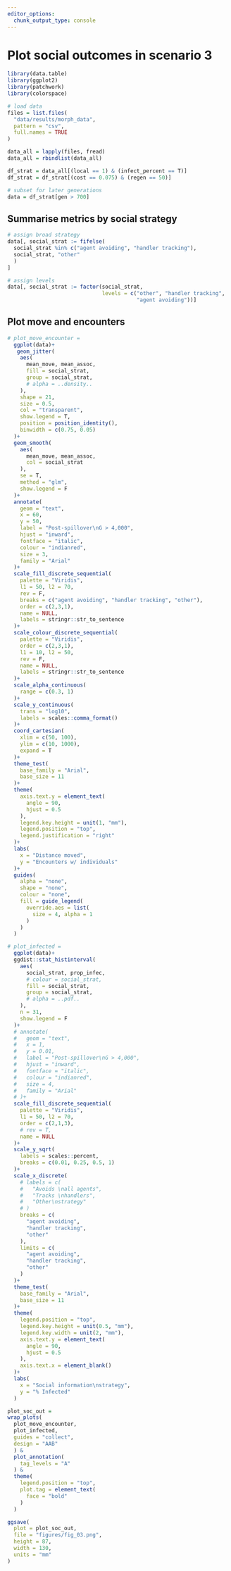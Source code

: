 ```yaml
---
editor_options: 
  chunk_output_type: console
---
```


# Plot social outcomes in scenario 3

```r
library(data.table)
library(ggplot2)
library(patchwork)
library(colorspace)
```

```r
# load data
files = list.files(
  "data/results/morph_data", 
  pattern = "csv",
  full.names = TRUE
)

data_all = lapply(files, fread)
data_all = rbindlist(data_all)

df_strat = data_all[(local == 1) & (infect_percent == T)]
df_strat = df_strat[(cost == 0.075) & (regen == 50)]

# subset for later generations
data = df_strat[gen > 700]
```

## Summarise metrics by social strategy

```r
# assign broad strategy
data[, social_strat := fifelse(
  social_strat %in% c("agent avoiding", "handler tracking"),
  social_strat, "other"
  )
]

# assign levels
data[, social_strat := factor(social_strat, 
                              levels = c("other", "handler tracking",
                                         "agent avoiding"))]
```

## Plot move and encounters

```r
# plot_move_encounter =
  ggplot(data)+
   geom_jitter(
    aes(
      mean_move, mean_assoc,
      fill = social_strat,
      group = social_strat,
      # alpha = ..density..
    ),
    shape = 21,
    size = 0.5,
    col = "transparent",
    show.legend = T,
    position = position_identity(),
    binwidth = c(0.75, 0.05)
  )+
  geom_smooth(
    aes(
      mean_move, mean_assoc,
      col = social_strat
    ),
    se = T,
    method = "glm",
    show.legend = F
  )+
  annotate(
    geom = "text",
    x = 60,
    y = 50,
    label = "Post-spillover\nG > 4,000",
    hjust = "inward",
    fontface = "italic",
    colour = "indianred",
    size = 3,
    family = "Arial"
  )+
  scale_fill_discrete_sequential(
    palette = "Viridis",
    l1 = 50, l2 = 70,
    rev = F,
    breaks = c("agent avoiding", "handler tracking", "other"),
    order = c(2,3,1),
    name = NULL,
    labels = stringr::str_to_sentence
  )+
  scale_colour_discrete_sequential(
    palette = "Viridis",
    order = c(2,3,1),
    l1 = 10, l2 = 50,
    rev = F,
    name = NULL,
    labels = stringr::str_to_sentence
  )+
  scale_alpha_continuous(
    range = c(0.3, 1)
  )+
  scale_y_continuous(
    trans = "log10",
    labels = scales::comma_format()
  )+
  coord_cartesian(
    xlim = c(50, 100),
    ylim = c(10, 1000),
    expand = T
  )+
  theme_test(
    base_family = "Arial",
    base_size = 11
  )+
  theme(
    axis.text.y = element_text(
      angle = 90,
      hjust = 0.5
    ),
    legend.key.height = unit(1, "mm"),
    legend.position = "top",
    legend.justification = "right"
  )+
  labs(
    x = "Distance moved",
    y = "Encounters w/ individuals"
  )+
  guides(
    alpha = "none",
    shape = "none",
    colour = "none",
    fill = guide_legend(
      override.aes = list(
        size = 4, alpha = 1
      )
    )
  )
```


```r
# plot_infected =
  ggplot(data)+
  ggdist::stat_histinterval(
    aes(
      social_strat, prop_infec,
      # colour = social_strat,
      fill = social_strat,
      group = social_strat,
      # alpha = ..pdf..
    ), 
    n = 31,
    show.legend = F
  )+
  # annotate(
  #   geom = "text",
  #   x = 1,
  #   y = 0.01,
  #   label = "Post-spillover\nG > 4,000",
  #   hjust = "inward",
  #   fontface = "italic",
  #   colour = "indianred",
  #   size = 4,
  #   family = "Arial"
  # )+
  scale_fill_discrete_sequential(
    palette = "Viridis",
    l1 = 50, l2 = 70,
    order = c(2,1,3),
    # rev = T,
    name = NULL
  )+
  scale_y_sqrt(
    labels = scales::percent,
    breaks = c(0.01, 0.25, 0.5, 1)
  )+
  scale_x_discrete(
    # labels = c(
    #   "Avoids \nall agents",
    #   "Tracks \nhandlers",
    #   "Other\nstrategy"
    # )
    breaks = c(
      "agent avoiding",
      "handler tracking",
      "other"
    ),
    limits = c(
      "agent avoiding",
      "handler tracking",
      "other"
    )
  )+
  theme_test(
    base_family = "Arial",
    base_size = 11
  )+
  theme(
    legend.position = "top",
    legend.key.height = unit(0.5, "mm"),
    legend.key.width = unit(2, "mm"),
    axis.text.y = element_text(
      angle = 90,
      hjust = 0.5
    ),
    axis.text.x = element_blank()
  )+
  labs(
    x = "Social information\nstrategy",
    y = "% Infected"
  )
```

```r
plot_soc_out =
wrap_plots(
  plot_move_encounter, 
  plot_infected,
  guides = "collect",
  design = "AAB"
  ) &
  plot_annotation(
    tag_levels = "A"
  ) &
  theme(
    legend.position = "top",
    plot.tag = element_text(
      face = "bold"
    )
  )

ggsave(
  plot = plot_soc_out,
  file = "figures/fig_03.png",
  height = 87,
  width = 130,
  units = "mm"
)
```
